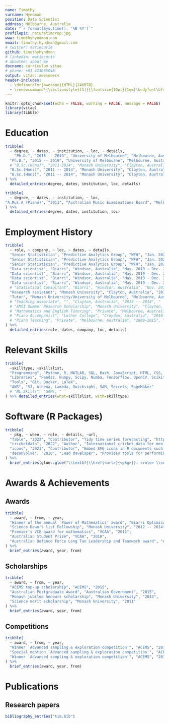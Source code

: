 ```yaml
---
name: Timothy
surname: Hyndman
position: Data Scientist
address: Melbourne, Australia
date: "`r format(Sys.time(), '%B %Y')`"
profilepic: naturetimcrop.jpg
www: timothyhyndman.com
email: timothy.hyndman@gmail.com
# twitter: mariecurie
github: timothyhyndman
# linkedin: mariecurie
# aboutme: about me
docname: curriculum vitae
# phone: +61 423065048
output: vitae::awesomecv
header-includes:
  - \definecolor{awesome}{HTML}{246078}
  - \renewcommand*{\sectionstyle}[1]{{\fontsize{16pt}{1em}\bodyfont\bfseries\textcolor{awesome}{#1}}}
---
```


```r
knitr::opts_chunk$set(echo = FALSE, warning = FALSE, message = FALSE)
library(vitae)
library(tibble)
```

<!-- # Professional summary -->
<!--  * I am good -->

# Education
```r
tribble(
  ~ degree, ~ dates, ~ institution, ~ loc, ~ details,
    "Ph.D.", "2015 -- 2019", "University of Melbourne", "Melbourne, Australia", "Thesis: `The coupling time for the Ising heat-bath dynamics & efficient optimization for statistical inference'.",
  "Ph.D.", "2015 -- 2019", "University of Melbourne", "Melbourne, Australia", "Completed under the supervision of Prof. Peter Taylor, Prof. Aurore Delaigle, and Assoc. Prof. Tim Garoni.",
  # "B.Sc.(Hons)", "2011-2014", "Monash University", "Clayton, Australia", "Recipient of the Monash science merit scholarship (2011), multiple dean's list fellowship awards (2012, 2013, 2014), the Monash jubilee honours scholarship (2014), and the university medal for undergraduate academic excellence (2015).",
  "B.Sc.(Hons)", "2011 -- 2014", "Monash University", "Clayton, Australia", "Honours thesis: proved that a Markov chain with close ties to the Ising model (the `worm chain') was rapidly mixing.",
  "B.Sc.(Hons)", "2011 -- 2014", "Monash University", "Clayton, Australia", "GPA of 3.957, H1 honours result with an average mark of 93."
) %>%
  detailed_entries(degree, dates, institution, loc, details)
```

```r
tribble(
  ~ degree, ~ dates, ~ institution, ~ loc,
"A.Mus.A (Piano)", "2011", "Australian Music Examinations Board", "Melbourne, Australia"
) %>%
  detailed_entries(degree, dates, institution, loc)
```

# Employment History
```r
tribble(
  ~ role, ~ company, ~ loc, ~ dates, ~ details,
  "Senior Statistician", "Predictive Analytics Group", "WFH", "Jan. 2021 - Present", "Lead developer, mathematician, and architect for a generalised sports schedule optimiser. Starting with a legacy codebase created for a specific client problem, I generalised the optimizer to work for a large variety of sports scheduling problems, while improving the speed by a factor of over 500. I worked with backend, frontend, and design teams to build a webapp around the application. I independently designed and implemented creative solutions to allow for non-technical users to specify hugely varied constraints for highly diverse sports schedules. I implemented novel generalisations of methods from the academic literature and provided overall direction for new feature developement to senior management.",
  "Senior Statistician", "Predictive Analytics Group", "WFH", "Jan. 2021 - Present", "Supervised, trained, and mentored junior staff on a project implementing new data structures in our sports scheduler which resuted in a cleaner and more efficient codebase. My teaching resulted in the junior staff producing a higher code quality and acting with greater independence.",
  "Senior Statistician", "Predictive Analytics Group", "WFH", "Jan. 2021 - Present", "Researched and orchestrated a collection of AWS services to automatically process registration data for a large sports organisation and use it to update a live dashboard. I used AWS SAM to define the infrastructure as code, and migrated old manually managed services to use this new structure.",
  "Data scientist", "Biarri", "Windsor, Australia", "May. 2019 - Dec. 2020", "Technical lead on a project with one of Australia's major fuel retailers to recommend real-time fuel prices at over 500 stores. Starting with over 100GB of raw transaction data, I developed predictive models for short term fuel volume forecasts at candidate prices, as well as predictive models for in-store purchases and long term effects of difference pricing strategies. I was one of two developers for the final software, and helped deploy the solution to the client's Azure infrastructure. The solution is currently in a trial phase and being used at approximately 80 stores Australia wide.",
  "Data scientist", "Biarri", "Windsor, Australia", "May. 2019 - Dec. 2020", "Developed tool to suggest `optimal' markdown prices for a group of sports and outdoor retailers. The challenge was to recommend a price that would allow them to sell stock within an allocated time while maximising profit. After two trial implementations, the net increase in margin was measured at approximately $200k or 20%.",
  "Data scientist", "Biarri", "Windsor, Australia", "May. 2019 - Dec. 2020", "Received feedback that we were `the best value client we have ever had' by a large government organisation for my analytics work on one of their processing pipelines.",
  "Data scientist", "Biarri", "Windsor, Australia", "May. 2019 - Dec. 2020", "I have also developed ranking algorithms for a competitive form of Poker, produced a performance analysis on a 3rd party's electricity forecasting algorithms, and determined factors that correlated with poor sales growth for an outdoor activities retailer.",
  # "Statistical Consultant", "Biarri", "Windsor, Australia", "Nov. 2018", "Two week internship as a statistical consultant for Biarri optimisation. I delivered analysis on a client's sales data and identified factors that correlated with poor sales growth. The project involved cleaning and wrangling approximately 20GB of data; aggregating relevant data appropriately; using techniques such as seasonal trend decomposition, arima models, and regression models; and presenting these result in an intuitive graphical way.",
  "Research assistant", "Monash University", "Clayton, Australia", "2019", "Worked with Assoc. Prof. Tim Garoni on improving the results proved in my thesis. The outcome of this work, combined with the relevant parts from my thesis, is a working paper (detailed below).",
  "Tutor", "Monash University/University of Melbourne", "Melbourne, Australia", "2013 -- 2018", "Tutored linear algebra (MAST10007), analysis of change (MTH1020) and differential geometry (MTH3110). Mentioned in student evaluations as one of the best parts of the differential geometry unit."
  # "Teaching Associate", "", "Clayton, Australia", "2013 -- 2014", "
  # "AMSI Summer Research Scholarship", "Monash University", "Clayton, Australia", "2012 -- 2013", "Supervised by Prof. Kate Smith-Miles and Dr Davaatseren Baatar. Worked on optimising an instrument scheduler for Leica Microsystems.",
  # "Mathematics and English Tutoring", "Private", "Melbourne, Australia", "2009-2015", "Tutored students from years 7 to 12.",
  # "Piano Accompanist", "Luther College", "Croydon, Australia", "2010-2013", "",
  # "Piano Teaching", "Private", "Melbourne, Australia", "2009-2015", ""
) %>%
  detailed_entries(role, dates, company, loc, details)
```

\newpage
# Relevant Skills
```r
tribble(
  ~skilltype, ~skillslist,
  "Programming", "Python, R, MATLAB, SQL, Bash, JavaScript, HTML, CSS, C++",
  "Libraries", "Pandas, Numpy, Scipy, Numba, Tensorflow, OpenCV, Scikit-learn",
  "Tools", "Git, Docker, LaTeX",
  "AWS", "S3, Athena, Lambda, Quicksight, SAM, Secrets, SageMaker"
  # "ML Skills", "GAMs, "
) %>% detailed_entries(what=skillslist, with=skilltype)
```


# Software (R Packages)
```r
tribble(
  ~ pkg, ~ when, ~ role, ~ details, ~url,
  "fable", "2022", "Contributor", "Tidy time series forecasting", "https://github.com/tidyverts/fable",
  "cricketdata", "2022", "Author", "International cricket data for men and women, Tests, ODIs, and T20s.","https://github.com/ropenscilabs/cricketdata",
  "icons", "2021", "Contributor", "Embed SVG icons in R documents such as slides, reports and apps.","https://github.com/ropenscilabs/icon",
  "deconvolve", "2018", "Lead developer", "Provides tools for performing non-parametric deconvolution of measurement error problems","https://github.com/timothyhyndman/deconvolve",
) %>%
  brief_entries(glue::glue("\\textbf{\\href{<url>}{<pkg>}}: <role> \\newline <details>", .open = "<", .close = ">"), when, .protect = FALSE)
```

<!-- # Other awards -->
# Awards & Achievements
## Awards
```r
tribble(
  ~ award, ~ from, ~ year,
  "Winner of the annual `Power of Mathematics' award", "Biarri Optimisation", "2020",
  "Science Dean's list Fellowship", "Monash University", "2012 -- 2014",
  "Premier's VCE award for mathematics", "VCAA", "2011",
  "Australian Student Prize", "VCAA", "2010",
  "Australian Defence Force Long Tan Leadership and Teamwork award", "ADF", "2010"
) %>%
  brief_entries(award, year, from)
```

## Scholarships
```r
tribble(
  ~ award, ~ from, ~ year,
  "ACEMS top-up scholarship", "ACEMS", "2015",
  "Australian Postgraduate Award", "Australian Government", "2015",
  "Monash jubilee honours scholarship", "Monash University", "2014",
  "Science merit scholarship", "Monash University", "2011"
) %>%
  brief_entries(award, year, from)
```

## Competitions
```r
tribble(
  ~ award, ~ from, ~ year,
  "Winner `Advanced sampling & exploration competition'", "ACEMS", "2017",
  "Special mention `Advanced sampling & exploration competition'", "ACEMS", "2016",
  "Winner `Advanced sampling & exploration competition'", "ACEMS", "2015"
) %>%
  brief_entries(award, year, from)
```

# Publications
<!-- ## PhD thesis -->

## Research papers
```r
bibliography_entries("tim.bib")
```

<!-- ## Talks -->
<!-- ```{r talks} -->
<!-- tribble( -->
<!--   ~ when, ~ event, ~ loc, ~ title, ~ details, -->
<!--   "2018", "ACEMS multiscale models workshop", "Monash University", "Using information percolation to find the coupling time for the 1D Ising.", "", -->
<!--   "2017", "Computational and Methodological Statics", "University of London", "How many point masses do we need for non-parametric deconvolution and maximum likelihood mixture densities?", "", -->
<!--   "2016", "ANZIAM Conference", "Australian National University", "How many probability masses do we need for maximum likelihood mixture densities?", "",  -->
<!--   "2016", "ACEMS Retreat", "Sydney", "3 minute talk + poster - `How many components do we need for location mixtures?'", "" -->
<!-- ) %>% detailed_entries( -->
<!--   what = event, -->
<!--   when = when, -->
<!--   with = title, -->
<!--   where = loc, -->
<!--   why = details -->
<!-- ) -->
<!-- ``` -->
